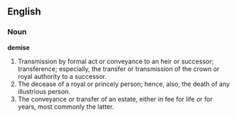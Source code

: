 ==English==

===Noun===

'''demise'''

#Transmission by formal act or conveyance to an heir or successor; transference; especially, the transfer or transmission of the crown or royal authority to a successor.
#The decease of a royal or princely person; hence, also, the death of any illustrious person.
#The conveyance or transfer of an estate, either in fee for life or for years, most commonly the latter.